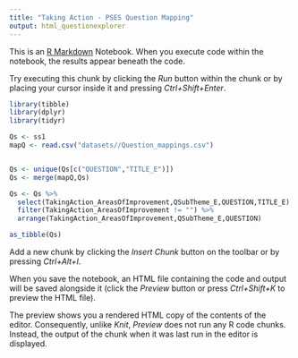 ```yaml
---
title: "Taking Action - PSES Question Mapping"
output: html_questionexplorer
---
```


This is an [R Markdown](http://rmarkdown.rstudio.com) Notebook. When you execute code within the notebook, the results appear beneath the code. 

Try executing this chunk by clicking the *Run* button within the chunk or by placing your cursor inside it and pressing *Ctrl+Shift+Enter*. 

```r
library(tibble)
library(dplyr)
library(tidyr)
```


```r
Qs <- ss1
mapQ <- read.csv("datasets//Question_mappings.csv")


Qs <- unique(Qs[c("QUESTION","TITLE_E")])
Qs <- merge(mapQ,Qs)

Qs <- Qs %>%
  select(TakingAction_AreasOfImprovement,QSubTheme_E,QUESTION,TITLE_E) %>%
  filter(TakingAction_AreasOfImprovement != "") %>%
  arrange(TakingAction_AreasOfImprovement,QSubTheme_E,QUESTION)

as_tibble(Qs)
```

Add a new chunk by clicking the *Insert Chunk* button on the toolbar or by pressing *Ctrl+Alt+I*.

When you save the notebook, an HTML file containing the code and output will be saved alongside it (click the *Preview* button or press *Ctrl+Shift+K* to preview the HTML file).

The preview shows you a rendered HTML copy of the contents of the editor. Consequently, unlike *Knit*, *Preview* does not run any R code chunks. Instead, the output of the chunk when it was last run in the editor is displayed.

